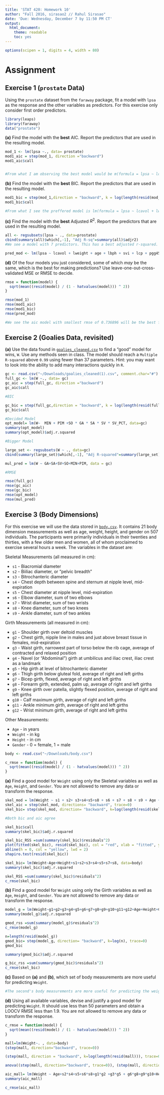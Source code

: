 ```yaml
---
title: 'STAT 420: Homework 10'
author: "Fall 2016, sirasao2 // Rahul Sirasao"
date: 'Due: Wednesday, December 7 by 11:50 PM CT'
output:
  html_document:
    theme: readable
    toc: yes
---
```


```r
options(scipen = 1, digits = 4, width = 80)
```

# Assignment

## Exercise 1 (`prostate` Data)

Using the `prostate` dataset from the `faraway` package, fit a model with `lpsa` as the response and the other variables as predictors. For this exercise only consider first order predictors.

```r
library(leaps)
library(faraway)
data("prostate")
```

**(a)** Find the model with the **best** AIC. Report the predictors that are used in the resulting model.

```r
mod_1 <- lm(lpsa ~., data= prostate)
mod1_aic = step(mod_1, direction ="backward")
mod1_aic$call


#From what I am observing the best model would be m(formula = lpsa ~ lcavol + lweight + age + lbph + svi, data = prostate)

```

**(b)** Find the model with the **best** BIC. Report the predictors that are used in the resulting model.

```r

mod1_bic = step(mod_1,direction = "backward", k = log(length(resid(mod_1))))
mod1_bic$call

#From what I see the preffered model is lm(formula = lpsa ~ lcavol + lweight + svi, data = prostate).

```

**(c)** Find the model with the **best** Adjusted $R^2$. Report the predictors that are used in the resulting model.

```r
all <- regsubsets(lpsa ~ ., data=prostate)
cbind(summary(all)$which[,-1], "Adj R-sq"=summary(all)$adjr2)
#We see a model with 7 predictors. This has a best adjusted r-squared. It's predictors are as we see lcavol, lweight, age, lbph, svi, lcp, and pgg45.
```

```r
pred_mod <- lm(lpsa ~ lcavol + lweight + age + lbph + svi + lcp + pgg45, data = prostate)
```

**(d)** Of the four models you just considered, some of which *may* be the same, which is the best for making predictions? Use leave-one-out-cross-validated MSE or RMSE to decide.

```r
rmse = function(model) {
  sqrt(mean((resid(model) / (1 - hatvalues(model))) ^ 2))
}
```

```r
rmse(mod_1)
rmse(mod1_aic)
rmse(mod1_bic)
rmse(pred_mod)

#We see the aic model with smallest rmse of 0.736896 will be the best for making pedictors.
```

## Exercise 2 (Goalies Data, revisited)

**(a)** Use the data found in [`goalies_cleaned.csv`](goalies_cleaned.csv) to find a "good" model for wins, `W`. Use any methods seen in class. The model should reach a `Multiple R-squared` above `0.99` using fewer than 37 parameters. Hint: you may want to look into the ability to add many interactions quickly in `R`.

```r
gc <- read.csv("~/Downloads/goalies_cleaned(1).csv", comment.char="#")
full_gc <- lm(W ~., data= gc)
gc_aic = step(full_gc, direction ="backward")
gc_aic$call

#BIC

gc_bic = step(full_gc,direction = "backward", k = log(length(resid(full_gc))))
gc_bic$call

#Decided Model
opt_model= lm(W~  MIN + PIM +SO * GA * SA * SV * SV_PCT, data=gc)
summary(opt_model)
summary(opt_model)$adj.r.squared

#Bigger Model

large_set <- regsubsets(W ~ ., data=gc)
cbind(summary(large_set)$which[,-1], "Adj R-squared"=summary(large_set)$adjr2)

mul_pred = lm(W ~ GA+SA+SV+SO+MIN+PIM, data = gc)

#RMSE

rmse(full_gc)
rmse(gc_aic)
rmse(gc_bic)
rmse(opt_model)
rmse(mul_pred)


```

## Exercise 3 (Body Dimensions)

For this exercise we will use the data stored in [`body.csv`](body.csv). It contains 21 body dimension measurements as well as age, weight, height, and gender on 507 individuals. The participants were primarily individuals in their twenties and thirties, with a few older men and women, all of whom proclaimed to exercise several hours a week. The variables in the dataset are:

Skeletal Measurements (all measured in cm):

- `s1` - Biacromial diameter
- `s2` - Biiliac diameter, or "pelvic breadth"
- `s3` - Bitrochanteric diameter
- `s4` - Chest depth between spine and sternum at nipple level, mid-expiration
- `s5` - Chest diameter at nipple level, mid-expiration
- `s6` - Elbow diameter, sum of two elbows
- `s7` - Wrist diameter, sum of two wrists
- `s8` - Knee diameter, sum of two knees
- `s9` - Ankle diameter, sum of two ankles

Girth Measurements (all measured in cm):

- `g1` - Shoulder girth over deltoid muscles
- `g2` - Chest girth, nipple line in males and just above breast tissue in females, mid-expiration
- `g3` - Waist girth, narrowest part of torso below the rib cage, average of contracted and relaxed position
- `g4` - Navel (or "Abdominal") girth at umbilicus and iliac crest, iliac crest as a landmark
- `g5` - Hip girth at level of bitrochanteric diameter
- `g6` - Thigh girth below gluteal fold, average of right and left girths
- `g7` - Bicep girth, flexed, average of right and left girths
- `g8` - Forearm girth, extended, palm up, average of right and left girths
- `g9` - Knee girth over patella, slightly flexed position, average of right and left girths
- `g10` - Calf maximum girth, average of right and left girths
- `g11` - Ankle minimum girth, average of right and left girths
- `g12` - Wrist minimum girth, average of right and left girths

Other Measurements:

- `Age` - in years
- `Weight` - in kg
- `Height` - in cm
- `Gender` - 0 = female, 1 = male

```r
body <- read.csv("~/Downloads/body.csv")

c_rmse = function(model) {
  sqrt(mean((resid(model) / (1 - hatvalues(model))) ^ 2))
}
```

**(a)** Find a good model for `Weight` using only the Skeletal variables as well as `Age`, `Height`, and `Gender`. You are not allowed to remove any data or transform the response.

```r
skel_mod = lm(Weight ~ s1 + s2+ s3+s4+s5+s8 + s6 + s7 + s8 + s9 + Age + Height + Gender, data = body)
skel_aic = step(skel_mod, directions= "backward", trace=0)
skel_bic= step(skel_mod, direction= "backward", k=log(length(resid(skel_mod))), trace=0)

#Both bic and aic agree 

skel_bic$call
summary(skel_bic)$adj.r.squared

skel_bic_RSS =sum(summary(skel_bic)$residuals^2)
plot(fitted(skel_bic), resid(skel_bic), col = "red", xlab = "fitted", ylab = "residual")
abline(h = 0, col = "yellow", lwd = 2)
shapiro.test(resid(skel_bic))

skel_bic= lm(Weight~Age+Height+s1+s2+s3+s4+s5+s7+s8, data=body)
summary(skel_bic)$adj.r.squared

skel_RSS =sum(summary(skel_bic)$residuals^2)
c_rmse(skel_bic)
```


**(b)** Find a good model for `Weight` using only the Girth variables as well as `Age`, `Height`, and `Gender`. You are not allowed to remove any data or transform the response.

```r
model_g = lm(Weight~g1+g2+g3+g4+g5+g6+g7+g8+g9+g10+g11+g12+Age+Height+Gender, data=body)
summary(model_g)$adj.r.squared

gmod_rss =sum(summary(model_g)$residuals^2)
c_rmse(model_g)

n=length(resid(model_g))
gmod_bic= step(model_g, direction= "backward", k=log(n), trace=0)
gmod_bic

summary(gmod_bic)$adj.r.squared

g_bic_rss =sum(summary(gmod_bic)$residuals^2)
c_rmse(skel_bic)
```

**(c)** Based on **(a)** and **(b)**, which set of body measurements are more useful for predicting `Weight`.

```r
#The second's body measurements are more useful for predicting the weights.
```

**(d)** Using all available variables, devise and justify a good model for predicting `Weight`. It should use less than 50 parameters and obtain a LOOCV RMSE less than 1.9. You are not allowed to remove any data or transform the response.

```r
c_rmse = function(model) {
  sqrt(mean((resid(model) / (1 - hatvalues(model))) ^ 2))
}

mall=lm(Weight~. , data=body)
(step(mall, direction="backward", trace=0))

(step(mall, direction = "backward", k=log(length(resid(mall))), trace=0))

anova((step(mall, direction="backward", trace=0)), (step(mall, direction = "backward", k=log(length(resid(mall))), trace=0)))

aic_mall= lm(Weight ~ Age+s2*s4+s5+s6*s8+g1*g2 +g3*g5 + g6*g8+g9*g10+Height*Gender, data=body)
summary(aic_mall)

c_rmse(aic_mall)

```


